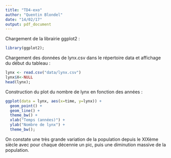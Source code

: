 ```yaml
---
title: "TD4-exo"
author: "Quentin Blondel"
date: "14/02/17"
output: pdf_document
---
```


Chargement de la librairie ggplot2 :

```r
library(ggplot2);
```

Chargement des données de lynx.csv dans le répertoire data et affichage du début du tableau :

```r
lynx <- read.csv("data/lynx.csv")
lynx$X<-NULL
head(lynx);
```

Construction du plot du nombre de lynx en fonction des années :

```r
ggplot(data = lynx, aes(x=time, y=lynx)) + 
  geom_point() + 
  geom_line() +
  theme_bw() + 
  xlab("Temps (années)") + 
  ylab("Nombre de lynx") + 
  theme_bw();
```

On constate une très grande variation de la population depuis le XIXème siècle avec pour chaque décennie un pic, puis une diminution massive de la population.